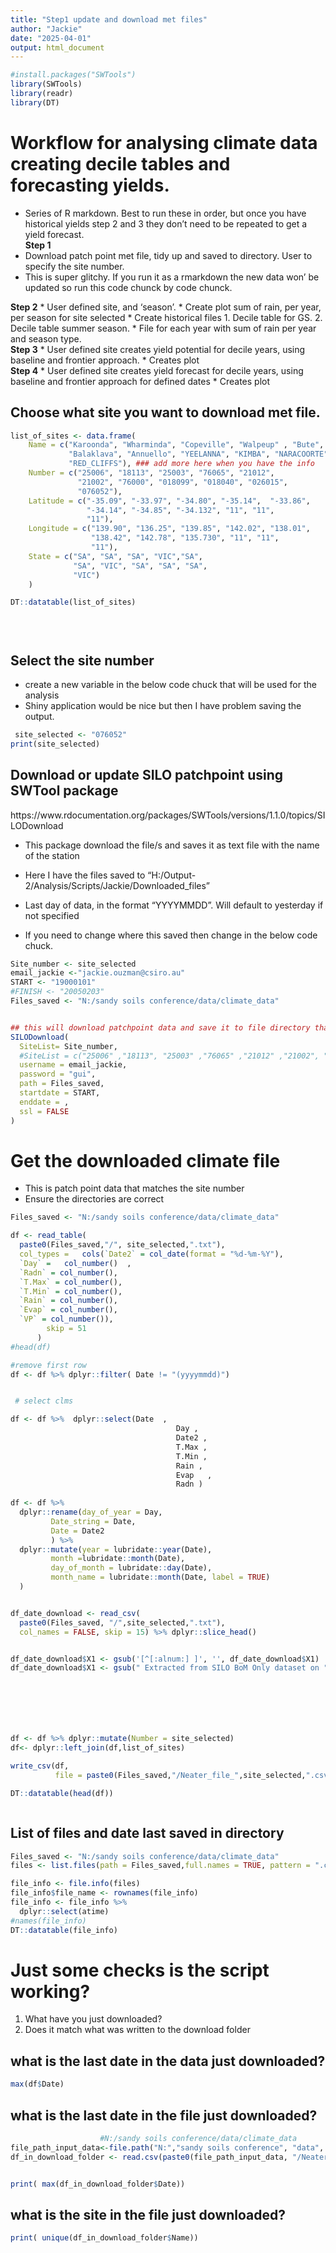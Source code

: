 ```yaml
---
title: "Step1 update and download met files"
author: "Jackie"
date: "2025-04-01"
output: html_document
---
```


```r
#install.packages("SWTools")
library(SWTools)
library(readr)
library(DT)

```

# Workflow for analysing climate data creating decile tables and forecasting yields.
* Series of R markdown. Best to run these in order, but once you have historical yields step 2 and 3 they don’t need to be repeated to get a yield forecast.  
**Step 1** 
 *	Download patch point met file, tidy up and saved to directory. User to specify the site number.  
 *  This is super glitchy. If you run it as a rmarkdown the new data won' be updated so run this code chunck by code chunck.
 
**Step 2** 
*	User defined site, and ‘season’.
*	Create plot sum of rain, per year, per season for site selected
*	Create historical files 1. Decile table for GS. 2. Decile table summer season.
*	File for each year with sum of rain per year and season type.  
**Step 3**
*	User defined site creates yield potential for decile years, using baseline and frontier approach.
*	Creates plot  
**Step 4**
*	User defined site creates yield forecast for decile years, using baseline and frontier approach for defined dates
*	Creates plot  


## Choose what site you want to download met file.


```r
list_of_sites <- data.frame(
    Name = c("Karoonda", "Wharminda", "Copeville", "Walpeup" , "Bute", 
             "Balaklava", "Annuello", "YEELANNA", "KIMBA", "NARACOORTE",
             "RED_CLIFFS"), ### add more here when you have the info
    Number = c("25006", "18113", "25003", "76065", "21012", 
               "21002", "76000", "018099", "018040", "026015",
               "076052"),
    Latitude = c("-35.09", "-33.97", "-34.80", "-35.14",  "-33.86",
                 "-34.14", "-34.85", "-34.132", "11", "11",
                 "11"),
    Longitude = c("139.90", "136.25", "139.85", "142.02", "138.01", 
                  "138.42", "142.78", "135.730", "11", "11",
                  "11"),
    State = c("SA", "SA", "SA", "VIC","SA", 
              "SA", "VIC", "SA", "SA", "SA",
              "VIC")
    )

DT::datatable(list_of_sites)


 
```


## Select the site number
* create a new variable in the below code chuck that will be used for the analysis
* Shiny application would be nice but then I have problem saving the output.

```r
 site_selected <- "076052"
print(site_selected)
```



## Download or update SILO patchpoint using SWTool package
https://www.rdocumentation.org/packages/SWTools/versions/1.1.0/topics/SILODownload


* This package download the file/s and saves it as text file with the name of the station
* Here I have the files saved to  "H:/Output-2/Analysis/Scripts/Jackie/Downloaded_files"
* Last day of data, in the format "YYYYMMDD". Will default to yesterday if not specified


* If you need to change where this saved then change in the below code chuck.

```r

Site_number <- site_selected
email_jackie <-"jackie.ouzman@csiro.au"
START <- "19000101"
#FINISH <- "20050203"
Files_saved <- "N:/sandy soils conference/data/climate_data"


## this will download patchpoint data and save it to file directory that is specified
SILODownload(
  SiteList= Site_number,
  #SiteList = c("25006" ,"18113", "25003" ,"76065" ,"21012" ,"21002", "76000"),
  username = email_jackie,
  password = "gui",
  path = Files_saved,
  startdate = START,
  enddate = ,
  ssl = FALSE
)

```

# Get the downloaded climate file 
* This is patch point data that matches the site number
* Ensure the directories are correct

```r
Files_saved <- "N:/sandy soils conference/data/climate_data"

df <- read_table(
  paste0(Files_saved,"/", site_selected,".txt"),
  col_types =   cols(`Date2` = col_date(format = "%d-%m-%Y"),
  `Day` =   col_number()  ,
  `Radn` = col_number(),
  `T.Max` = col_number(),
  `T.Min` = col_number(),
  `Rain` = col_number(),
  `Evap` = col_number(),
  `VP` = col_number()),
        skip = 51
      )
#head(df)

#remove first row
df <- df %>% dplyr::filter( Date != "(yyyymmdd)")


 # select clms

df <- df %>%  dplyr::select(Date  ,
                                     Day ,
                                     Date2 ,
                                     T.Max ,
                                     T.Min ,
                                     Rain ,
                                     Evap   ,
                                     Radn )
 
df <- df %>%
  dplyr::rename(day_of_year = Day,
         Date_string = Date,
         Date = Date2
         ) %>%
  dplyr::mutate(year = lubridate::year(Date),
         month =lubridate::month(Date),
         day_of_month = lubridate::day(Date),
         month_name = lubridate::month(Date, label = TRUE)
  )


df_date_download <- read_csv(
  paste0(Files_saved, "/",site_selected,".txt"),
  col_names = FALSE, skip = 15) %>% dplyr::slice_head()


df_date_download$X1 <- gsub('[^[:alnum:] ]', '', df_date_download$X1)
df_date_download$X1 <- gsub(" Extracted from SILO BoM Only dataset on " , '', df_date_download$X1)







df <- df %>% dplyr::mutate(Number = site_selected)
df<- dplyr::left_join(df,list_of_sites)

write_csv(df,
          file = paste0(Files_saved,"/Neater_file_",site_selected,".csv"))

DT::datatable(head(df))



```

## List of files and date last saved in directory
```r
Files_saved <- "N:/sandy soils conference/data/climate_data"
files <- list.files(path = Files_saved,full.names = TRUE, pattern = ".csv")

file_info <- file.info(files)
file_info$file_name <- rownames(file_info)
file_info <- file_info %>%
  dplyr::select(atime)
#names(file_info)
DT::datatable(file_info)
```

# Just some checks is the script working?
1. What have you just downloaded? 
2. Does it match what was written to the download folder

## what is the last date in the data just downloaded?
```r
max(df$Date)

```
## what is the last date in the file just downloaded?

```r
                    #N:/sandy soils conference/data/climate_data
file_path_input_data<-file.path("N:","sandy soils conference", "data", "climate_data")
df_in_download_folder <- read.csv(paste0(file_path_input_data, "/Neater_file_", site_selected,  ".csv")) 


print( max(df_in_download_folder$Date))

```
## what is the site in the file just downloaded?

```r

print( unique(df_in_download_folder$Name))
       
```